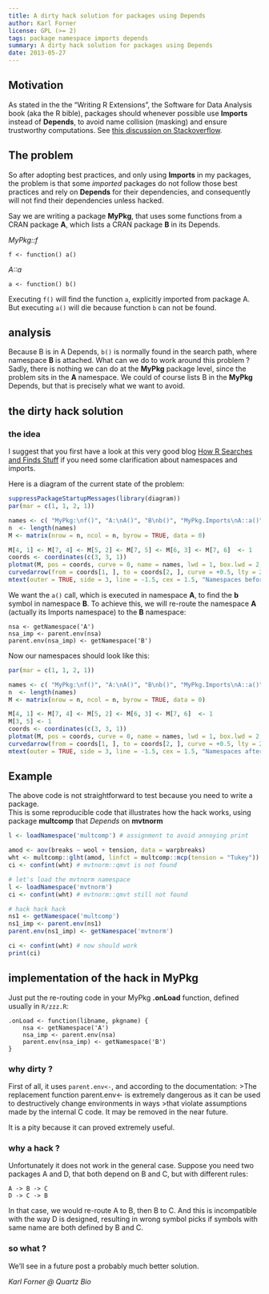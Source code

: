 ```yaml
---
title: A dirty hack solution for packages using Depends
author: Karl Forner
license: GPL (>= 2)
tags: package namespace imports depends
summary: A dirty hack solution for packages using Depends
date: 2013-05-27
---
```


## Motivation

As stated in the the "Writing R Extensions", the Software for Data Analysis book (aka the R bible), packages should
whenever possible use **Imports** instead of **Depends**, to avoid name collision (masking) and ensure trustworthy computations. 
See [this discussion on Stackoverflow](http://stackoverflow.com/questions/8637993/better-explanation-of-when-to-use-imports-depends).

## The problem

So after adopting best practices, and only using **Imports** in my packages, the problem is that some _imported_ packages 
do not follow those best practices and rely on **Depends** for their dependencies, and consequently will not find 
their dependencies unless hacked.  

Say we are writing a package **MyPkg**, that uses some functions from a CRAN package **A**, which lists a CRAN 
package **B** in its Depends.

_MyPkg::f_
```
f <- function() a()
```
_A::a_
```
a <- function() b()
```

Executing `f()` will find the function `a`, explicitly imported from package A. But executing `a()` will die because 
function `b` can not be found.

## analysis

Because B is in A Depends, `b()` is normally found in the search path, where namespace **B** is attached. 
What can we do to work around this problem ?  
Sadly, there is nothing we can do at the  **MyPkg** package level, since the problem sits in the **A** namespace.
We could of course lists B in the **MyPkg** Depends, but that is precisely what we want to avoid.

## the dirty hack solution

### the idea

I suggest that you first have a look at this very good blog 
[How R Searches and Finds Stuff](http://obeautifulcode.com/R/How-R-Searches-And-Finds-Stuff/) if you need some 
clarification about namespaces and imports.  


Here is a diagram of the current state of the problem:

```r
suppressPackageStartupMessages(library(diagram))
par(mar = c(1, 1, 2, 1))

names <- c( "MyPkg:\nf()", "A:\nA()", "B\nb()", "MyPkg.Imports\nA::a()", "A.Imports", "B.Imports", "Base")
n  <- length(names)
M <- matrix(nrow = n, ncol = n, byrow = TRUE, data = 0)

M[4, 1] <- M[7, 4] <- M[5, 2] <- M[7, 5] <- M[6, 3] <- M[7, 6]  <- 1
coords <- coordinates(c(3, 3, 1))
plotmat(M, pos = coords, curve = 0, name = names, lwd = 1, box.lwd = 2, cex.txt = 0.8, box.type = "circle", box.prop = 1.0)
curvedarrow(from = coords[1, ], to = coords[2, ], curve = +0.5, lty = 2, lcol = 2)
mtext(outer = TRUE, side = 3, line = -1.5, cex = 1.5, "Namespaces before")
```


We want the `a()` call, which is executed in namespace **A**, to find the **b** symbol in namespace **B**. 
To achieve this, we will re-route the namespace **A** (actually its Imports namespace) to the **B** namespace:
```
nsa <- getNamespace('A')
nsa_imp <- parent.env(nsa)
parent.env(nsa_imp) <- getNamespace('B')
```

Now our namespaces should look like this:  

```r

par(mar = c(1, 1, 2, 1))

names <- c( "MyPkg:\nf()", "A:\nA()", "B\nb()", "MyPkg.Imports\nA::a()", "A.Imports", "B.Imports", "Base")
n  <- length(names)
M <- matrix(nrow = n, ncol = n, byrow = TRUE, data = 0)

M[4, 1] <- M[7, 4] <- M[5, 2] <- M[6, 3] <- M[7, 6]  <- 1
M[3, 5] <- 1
coords <- coordinates(c(3, 3, 1))
plotmat(M, pos = coords, curve = 0, name = names, lwd = 1, box.lwd = 2, cex.txt = 0.8, box.type = "circle", box.prop = 1.0)
curvedarrow(from = coords[1, ], to = coords[2, ], curve = +0.5, lty = 2, lcol = 2)
mtext(outer = TRUE, side = 3, line = -1.5, cex = 1.5, "Namespaces after re-rerouting")
```

## Example

The above code is not straightforward to test because you need to write a package.  
This is some reproducible code that illustrates how the hack works, using package **multcomp** that _Depends_ on **mvtnorm**

```r
l <- loadNamespace('multcomp') # assignment to avoid annoying print

amod <- aov(breaks ~ wool + tension, data = warpbreaks)
wht <- multcomp::glht(amod, linfct = multcomp::mcp(tension = "Tukey"))
ci <- confint(wht) # mvtnorm::qmvt is not found

# let's load the mvtnorm namespace
l <- loadNamespace('mvtnorm')
ci <- confint(wht) # mvtnorm::qmvt still not found

# hack hack hack
ns1 <- getNamespace('multcomp')
ns1_imp <- parent.env(ns1)
parent.env(ns1_imp) <- getNamespace('mvtnorm')

ci <- confint(wht) # now should work
print(ci)

```

## implementation of the hack in MyPkg

Just put the re-routing code in your MyPkg **.onLoad** function, defined usually in `R/zzz.R`:

```
.onLoad <- function(libname, pkgname) {
    nsa <- getNamespace('A')
    nsa_imp <- parent.env(nsa)
    parent.env(nsa_imp) <- getNamespace('B')    
}
```

### why dirty ?

First of all, it uses `parent.env<-`, and according to the documentation:
>The replacement function parent.env<- is extremely dangerous as it can be used to destructively change environments in ways >that violate assumptions made by the internal C code. It may be removed in the near future.

It is a pity because it can proved extremely useful.

### why a hack ?

Unfortunately it does not work in the general case. 
Suppose you need two packages A and D, that both depend on B and C, but with different rules:
```
A -> B -> C
D -> C -> B
```
In that case, we would re-route A to B, then B to C. And this is incompatible with the way D is designed, resulting in
wrong symbol picks if symbols with same name are both defined by B and C.

### so what ?

We'll see in a future post a probably much better solution.


_Karl Forner @ Quartz Bio_


